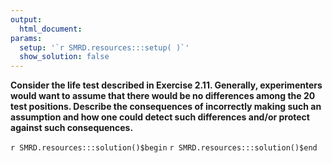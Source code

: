 ```yaml
---
output:
  html_document:
params:
  setup: '`r SMRD.resources:::setup( )`'
  show_solution: false
---
```


__Consider the life test described in Exercise 2.11. Generally, experimenters would want to assume that there would be no differences among the 20 test positions. Describe the consequences of  incorrectly making such an assumption and how one could detect such differences and/or protect against such consequences.__

`r SMRD.resources:::solution()$begin`
`r SMRD.resources:::solution()$end`
